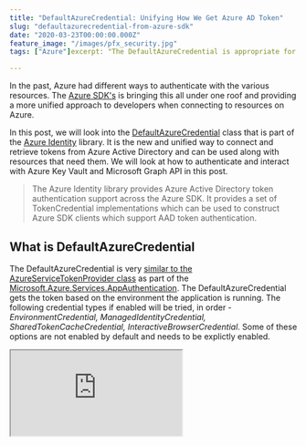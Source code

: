 ```yaml
---
title: "DefaultAzureCredential: Unifying How We Get Azure AD Token"
slug: "defaultazurecredential-from-azure-sdk"
date: "2020-03-23T00:00:00.000Z"
feature_image: "/images/pfx_security.jpg"
tags: ["Azure"]excerpt: "The DefaultAzureCredential is appropriate for most scenarios where the application is intended to ultimately be run in Azure. DefaultAzureCredential combines credentials that are commonly used to authenticate when deployed, with credentials that are used to authenticate in a development environment."

---
```


In the past, Azure had different ways to authenticate with the various resources. The [Azure SDK's](https://azure.github.io/azure-sdk/index.html) is bringing this all under one roof and providing a more unified approach to developers when connecting to resources on Azure.

In this post, we will look into the [DefaultAzureCredential](https://github.com/Azure/azure-sdk-for-net/blob/727ab08412e60394b6fea8b13cac47d83aca1f3b/sdk/identity/Azure.Identity/README.md#defaultazurecredential) class that is part of the [Azure Identity](https://github.com/Azure/azure-sdk-for-net/blob/727ab08412e60394b6fea8b13cac47d83aca1f3b/sdk/identity/Azure.Identity/README.md) library. It is the new and unified way to connect and retrieve tokens from Azure Active Directory and can be used along with resources that need them. We will look at how to authenticate and interact with Azure Key Vault and Microsoft Graph API in this post.

> The Azure Identity library provides Azure Active Directory token authentication support across the Azure SDK. It provides a set of TokenCredential implementations which can be used to construct Azure SDK clients which support AAD token authentication.

What is DefaultAzureCredential
------------------------------

The DefaultAzureCredential is very [similar to the AzureServiceTokenProvider class](/posts/authenticating-with-azure-key-vault-using-managed-service-identity/) as part of the [Microsoft.Azure.Services.AppAuthentication](https://www.nuget.org/packages/Microsoft.Azure.Services.AppAuthentication/). The DefaultAzureCredential gets the token based on the environment the application is running. The following credential types if enabled will be tried, in order - _EnvironmentCredential, ManagedIdentityCredential, SharedTokenCacheCredential, InteractiveBrowserCredential_. Some of these options are not enabled by default and needs to be explictly enabled.

<iframe src="https://www.youtube.com/embed/TU82BTmeNeU" />

Azure Key Vault
---------------

When connecting with Key Vault, make sure to provide the identity (Service Principal or Managed Identity) with relevant Access Policies in the Key Vault. It can be added via the Azure portal (or cli, PowerShell, etc.).

![](/images/key_vault_access_policies.jpg)

Using the [Azure Key Vault client library for .NET v4](https://docs.microsoft.com/en-us/azure/key-vault/quick-create-net) you can access and retrieve Key Vault Secret as below. The DefaultAzureCredential inherits from TokenCredential, which the SecretClient expects.


```csharp
var secretClient = new SecretClient(

```
new Uri("https://identitytest.vault.azure.net"),
new DefaultAzureCredential());
```
var secret = await secretClient.GetSecretAsync("<SecretName>");
```sql

If you are using the [version 3 of the KeyVaultClient](https://docs.microsoft.com/en-us/azure/key-vault/quick-create-net-v3) to connect to Key Vault, you can use the below snippet to connect and retrieve a secret from the Key Vault.

```csharp
var credential = new DefaultAzureCredential();
var keyVaultClient = new KeyVaultClient(async (authority, resource, scope) =>
{
```csharp
        var token = credential.GetToken(
            new Azure.Core.TokenRequestContext(
                new[] { "https://vault.azure.net/.default" }));
        return token.Token;
    });
    

```csharp
var secret = await keyVaultClient
    .GetSecretAsync("<Secret Identifier>");
```csharp

Microsoft Graph API
-------------------

When connecting with the [Graph Api](/posts/how-to-authenticate-with-microsoft-graph-api-using-managed-service-identity/), we can get a token to authenticate using the same DefaultAzureCredential. I am not sure if there is a GraphServiceClient variant that takes in the TokenCredential (similar to SecretsClient). Do drop in the comments if you are aware of one.

```csharp
var credential = new DefaultAzureCredential();
var token = credential.GetToken(
```css
        new Azure.Core.TokenRequestContext(
            new[] { "https://graph.microsoft.com/.default" }));
    
```csharp
var accessToken = token.Token;
var graphServiceClient = new GraphServiceClient(
```css
        new DelegateAuthenticationProvider((requestMessage) =>
        {
            requestMessage
            .Headers
            .Authorization = new AuthenticationHeaderValue("bearer", accessToken);
    
            return Task.CompletedTask;
        }));
    

### Local Development

In your local environment, DefaultAzureCredential uses the shared token credential from the IDE. In the case of Visual Studio, you can configure the account to use under Options -> Azure Service Authentication. By default, the accounts that you use to log in to Visual Studio does appear here. If you have multiple accounts configured, set the [SharedTokenCacheUsername](https://docs.microsoft.com/en-us/dotnet/api/azure.identity.defaultazurecredentialoptions.sharedtokencacheusername?view=azure-dotnet) property to specify the account to use.

[

Azure Managed Service Identity And Local Development

One of the common challenges when building cloud applications is managing credentials for authenticating to cloud services. The Managed Service Identity feature of Azure AD provides an automatically managed identity in Azure AD. This identity helps authenticate with cloud service that supports Azure…

![](/images/favicon.ico)Rahul NathRahul Pulikkot Nath

![](/images/defaultazurecredential_environment_credential.jpg)

](/posts/azure-managed-service-identity-and-local-development)

In my case, I have my hotmail address (associated with my Azure subscription) and my work address added to Visual Studio. However, when using my hotmail account to access KeyVault or Graph API, I ran into this [issue](https://github.com/Azure/azure-sdk-for-net/issues/8658). Explicitly adding in a new user to my Azure AD and using that from Visual Studio resolved the issue.

> I ran into issues when using my Microsoft account, that I use to login to Azure account. Adding in a new user to Azure AD and using that from Visual Studio got it working.

![](/images/vs_azure_service_authentication.jpg)

The SharedTokenCacheUsername can be passed into the DefaultAzureCredential using the CredentialOptions, as shown below. I am using the [#if DEBUG directive](https://docs.microsoft.com/en-us/dotnet/csharp/language-reference/preprocessor-directives/preprocessor-if) to enable this only on debug build.

```csharp
var azureCredentialOptions = new DefaultAzureCredentialOptions();
#if DEBUG
```html
        azureCredentialOptions.SharedTokenCacheUsername = "<AD User Name>";
    #endif
    

```csharp
var credential = new DefaultAzureCredential(azureCredentialOptions);
```

To make the above source-control friendly, you can move the '<AD User Name>' to your configuration file, so that each team member can set it as required. The same can also be achieved by setting '_AZURE\_\_USERNAME_' environment variable. Once set make sure to restart Visual Studio to reflect. With the _AZURE\_\_USERNAME_ set you no longer need to explicitly set the SharedTokenCacheUsername.

> Set _AZURE\_\_USERNAME_ to avoid having to write the extra code to set the SharedTokenCacheUsername

Alternatively, you can also set Environment variables and specify the 'AZURE\_CLIENT\_ID', 'AZURE\_TENANT\_ID', and 'AZURE\_CLIENT\_SECRET' which will be automatically picked up and used to authenticate. Check out this [post on how to get the ClientId/Secret to authenticate](/posts/authenticating-a-client-application-with-azure-key-vault/).

Hope this helps you get started with the new set of Azure SDK's!

_Thanks to_ [_Jon Gallant_](https://blog.jongallant.com/2019/11/azure-sdks/) _for reaching out and encouraging me to check out this new set of SDK's_